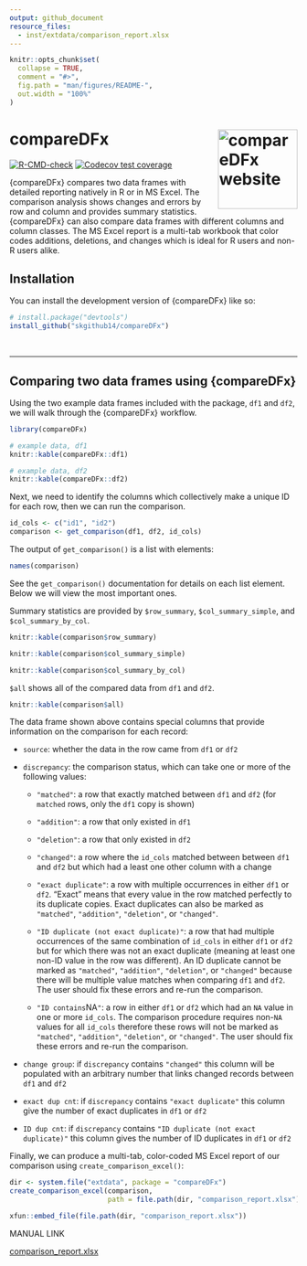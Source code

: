 ```yaml
---
output: github_document
resource_files:
  - inst/extdata/comparison_report.xlsx
---
```


<!-- README.md is generated from README.Rmd. Please edit that file -->

```r
knitr::opts_chunk$set(
  collapse = TRUE,
  comment = "#>",
  fig.path = "man/figures/README-",
  out.width = "100%"
)
```

# compareDFx <a href="https://skgithub14.github.io/compareDFx/"><img src="man/figures/logo.png" align="right" height="139" alt="compareDFx website" /></a>


<!-- badges: start -->
[![R-CMD-check](https://github.com/skgithub14/compareDFx/actions/workflows/R-CMD-check.yaml/badge.svg)](https://github.com/skgithub14/compareDFx/actions/workflows/R-CMD-check.yaml)
[![Codecov test coverage](https://codecov.io/gh/skgithub14/compareDFx/branch/master/graph/badge.svg)](https://app.codecov.io/gh/skgithub14/compareDFx?branch=master)
<!-- badges: end -->

{compareDFx} compares two data frames with detailed reporting natively in R or in MS Excel. The comparison analysis shows changes and errors by row and column and provides summary statistics. {compareDFx} can also compare data frames with different columns and column classes. The MS Excel report is a multi-tab workbook that color codes additions, deletions, and changes which is ideal for R users and non-R users alike.

## Installation

You can install the development version of {compareDFx} like so:

``` r
# install.package("devtools")
install_github("skgithub14/compareDFx")
```

<br>

________________________________________________________________________________

## Comparing two data frames using {compareDFx} 

Using the two example data frames included with the package, `df1` and `df2`, we will walk through the {compareDFx} workflow.

```r
library(compareDFx)

# example data, df1 
knitr::kable(compareDFx::df1)
```

```r
# example data, df2
knitr::kable(compareDFx::df2)
```


Next, we need to identify the columns which collectively make a unique ID for each row, then we can run the comparison.

```r
id_cols <- c("id1", "id2")
comparison <- get_comparison(df1, df2, id_cols)
```

The output of `get_comparison()` is a list with elements:

```r
names(comparison)
```

See the `get_comparison()` documentation for details on each list element. Below we will view the most important ones.

Summary statistics are provided by `$row_summary`, `$col_summary_simple`, and `$col_summary_by_col`.

```r
knitr::kable(comparison$row_summary)
```


```r
knitr::kable(comparison$col_summary_simple)
```


```r
knitr::kable(comparison$col_summary_by_col)
```

`$all` shows all of the compared data from `df1` and `df2`. 

```r
knitr::kable(comparison$all)
```

The data frame shown above contains special columns that provide information on the comparison for each record:

-  `source`: whether the data in the row came from `df1` or `df2`

-  `discrepancy`: the comparison status, which can take one or more of the following values:

    - `"matched"`: a row that exactly matched between `df1` and `df2` (for `matched` rows, only the `df1` copy is shown)
  
    - `"addition"`: a row that only existed in `df1`
  
    - `"deletion"`: a row that only existed in `df2`
  
    - `"changed"`: a row where the `id_cols` matched between between `df1` and `df2` but which had a least one other column with a change
  
    - `"exact duplicate"`: a row with multiple occurrences in either `df1` or `df2`. "Exact" means that every value in the row matched perfectly to its duplicate copies. Exact duplicates can also be marked as `"matched"`, `"addition"`, `"deletion"`, or `"changed"`.
  
    - `"ID duplicate (not exact duplicate)"`: a row that had multiple occurrences of the same combination of `id_cols` in either `df1` or `df2` but for which there was not an exact duplicate (meaning at least one non-ID value in the row was different). An ID duplicate cannot be marked as `"matched"`, `"addition"`, `"deletion"`, or `"changed"` because there will be multiple value matches when comparing `df1` and `df2`. The user should fix these errors and re-run the comparison.
  
    - `"ID contains `NA`"`: a row in either `df1` or `df2` which had an `NA` value in one or more `id_cols`. The comparison procedure requires non-`NA` values for all `id_cols` therefore these rows will not be marked as `"matched"`, `"addition"`, `"deletion"`, or `"changed"`. The user should fix these errors and re-run the comparison.
  
-  `change group`: if `discrepancy` contains `"changed"` this column will be populated with an arbitrary number that links changed records between `df1` and `df2`

-  `exact dup cnt`: if `discrepancy` contains `"exact duplicate"` this column give the number of exact duplicates in `df1` or `df2`

-  `ID dup cnt`: if `discrepancy` contains `"ID duplicate (not exact duplicate)"` this column gives the number of ID duplicates in `df1` or `df2`


Finally, we can produce a multi-tab, color-coded MS Excel report of our comparison using `create_comparison_excel()`:

```r
dir <- system.file("extdata", package = "compareDFx")
create_comparison_excel(comparison, 
                        path = file.path(dir, "comparison_report.xlsx"))
```

```r
xfun::embed_file(file.path(dir, "comparison_report.xlsx"))
```


MANUAL LINK

[comparison_report.xlsx](inst/extdata/comparison_report.xlsx)



